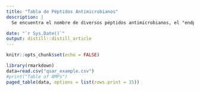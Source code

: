 ```yaml
---
title: "Tabla de Péptidos Antimicrobianos"
description: |
  Se encuentra el nombre de diversos péptidos antimicrobianos, el "endpoint" corresponde a lysis, representando el % de desintegración de los eritrocitos

date: "`r Sys.Date()`"
output: distill::distill_article
---
```


```r
knitr::opts_chunk$set(echo = FALSE)
```

```r
library(rmarkdown)
data=read.csv("qsar_example.csv")
#print("Table of AMPs")
paged_table(data, options = list(rows.print = 15))
```







